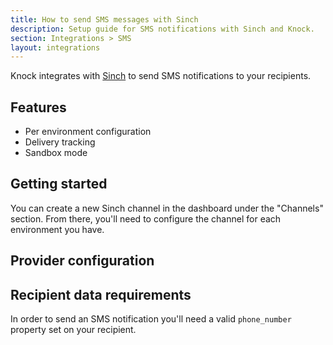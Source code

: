 ```yaml
---
title: How to send SMS messages with Sinch
description: Setup guide for SMS notifications with Sinch and Knock.
section: Integrations > SMS
layout: integrations
---
```


Knock integrates with [Sinch](https://sinch.com/) to send SMS notifications to your recipients.

## Features

- Per environment configuration
- Delivery tracking
- Sandbox mode

## Getting started

You can create a new Sinch channel in the dashboard under the "Channels" section. From there, you'll need to configure the channel for each environment you have.

## Provider configuration

<Attributes>
  <Attribute
    name="API token"
    type="string*"
    description="The API token from Sinch."
  />
  <Attribute
    name="Service Plan Id"
    type="string*"
    description="The Service Plan Id from Sinch."
  />
  <Attribute
    name="Region"
    type="enum (one of `AU`, `BR`, `CA`, `EU`, `US`)"
    description="The region of your domain."
  />
  <Attribute
    name="From phone number"
    type="string"
    description="The phone number to send messages from."
  />
  <Attribute
    name="Short code"
    type="string"
    description="The short code to send messages from."
  />
  <Attribute
    name="Sender ID"
    type="string"
    description="The Sender ID to send messages from."
  />
</Attributes>

## Recipient data requirements

In order to send an SMS notification you'll need a valid `phone_number` property set on your recipient.
